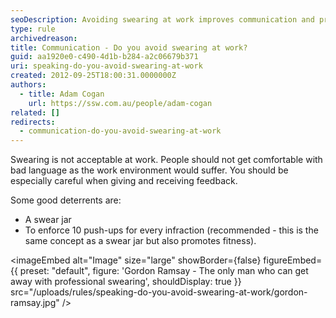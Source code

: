 ```yaml
---
seoDescription: Avoiding swearing at work improves communication and productivity, making it essential to maintain a professional environment.
type: rule
archivedreason:
title: Communication - Do you avoid swearing at work?
guid: aa1920e0-c490-4d1b-b284-a2c06679b371
uri: speaking-do-you-avoid-swearing-at-work
created: 2012-09-25T18:00:31.0000000Z
authors:
  - title: Adam Cogan
    url: https://ssw.com.au/people/adam-cogan
related: []
redirects:
  - communication-do-you-avoid-swearing-at-work
---
```


Swearing is not acceptable at work. People should not get comfortable with bad language as the work environment would suffer. You should be especially careful when giving and receiving feedback.

Some good deterrents are:
- A swear jar
- To enforce 10 push-ups for every infraction (recommended - this is the same concept as a swear jar but also promotes fitness).


<imageEmbed
  alt="Image"
  size="large"
  showBorder={false}
  figureEmbed={{
    preset: "default",
    figure: 'Gordon Ramsay - The only man who can get away with professional swearing',
    shouldDisplay: true
  }}
  src="/uploads/rules/speaking-do-you-avoid-swearing-at-work/gordon-ramsay.jpg"
/>